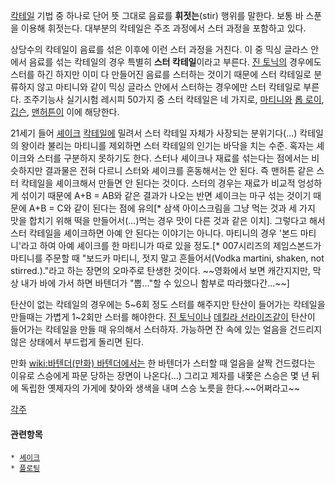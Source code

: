 [[칵테일]] 기법 중 하나로 단어 뜻 그대로 음료를 '''휘젓는'''(stir) 행위를 말한다. 보통 바 스푼을 이용해 휘젓는다. 대부분의 칵테일은 주조 과정에서 스터 과정을 포함하고 있다.

상당수의 칵테일이 음료를 섞은 이후에 이런 스터 과정을 거친다. 이 중 믹싱 글라스 안에서 음료를 섞는 칵테일의 경우 특별히 '''스터 칵테일'''이라고 부른다. [[진 토닉]]의 경우에도 스터를 하긴 하지만 이미 다 만들어진 음료를 스터하는 것이기 때문에 스터 칵테일로 분류하지 않고 마티니와 같이 믹싱 글라스 안에서 스터하는 경우에만 스터 칵테일로 부른다. 조주기능사 실기시험 레시피 50가지 중 스터 칵테일은 네 가지로, [[마티니]]와 [[롭 로이]], [[깁슨]], [[맨허튼]]이 이에 해당한다. 

21세기 들어 [[셰이크]] [[칵테일]]에 밀려서 스터 칵테일 자체가 사장되는 분위기다(...) 칵테일의 왕이라 불리는 마티니를 제외하면 스터 칵테일의 인기는 바닥을 치는 수준. 혹자는 셰이크와 스터를 구분하지 못하기도 한다. 스터나 셰이크나 재료를 섞는다는 점에서는 비슷하지만 결과물은 전혀 다르니 스터와 셰이크를 혼동해서는 안 된다. 즉 맨허튼 같은 스터 칵테일을 셰이크해서 만들면 안 된다는 것이다. 스터의 경우는 재료가 비교적 엉성하게 섞이기 때문에 A+B = AB와 같은 결과가 나오는 반면 셰이크는 마구 섞는 것이기 때문에 A+B = C와 같이 된다는 점에 유의[* 삼색 아이스크림을 그냥 먹는 것과 세 가지 맛을 합치기 위해 떡을 만들어서(...)먹는 경우 맛이 다른 것과 같은 이치]. 그렇다고 해서 스터 칵테일을 셰이크하면 아예 안 된다는 이야기는 아니다. 마티니의 경우 '본드 마티니'라고 하여 아예 셰이크를 한 마티니가 따로 있을 정도.[* 007시리즈의 제임스본드가 마티니를 주문할 때 "보드카 마티니, 젓지 말고 흔들어서(Vodka martini, shaken, not stirred.)."라고 하는 장면의 오마주로 탄생한 것이다. ~~영화에서 보면 캐간지지만, 막상 내가 바에 가서 하면 바텐더가 "뿝..."할 수 있으니 함부로 따라했다간...~~]

탄산이 없는 칵테일의 경우에는 5~6회 정도 스터를 해주지만 탄산이 들어가는 칵테일을 만들때는 가볍게 1~2회만 스터를 해야한다. [[진 토닉]]이나 [[데킬라 선라이즈]]같이 탄산이 들어가는 칵테일을 만들 때 유의해서 스터하자. 가능하면 잔 속에 있는 얼음을 건드리지 않은 상태에서 부드럽게 돌리면 된다.

만화 [[wiki:바텐더(만화) 바텐더]]에서는 한 바텐더가 스터할 때 얼음을 살짝 건드렸다는 이유로 스승에게 파문 당하는 장면이 나온다(...) 그리고 제자를 내쫓은 스승은 몇 년 뒤에 독립한 옛제자의 가게에 찾아와 생색을 내며 스승 노릇을 한다.~~어쩌라고~~

[[각주]]

==== 관련항목 ====
 * [[셰이크]]
 * [[플로팅]]
